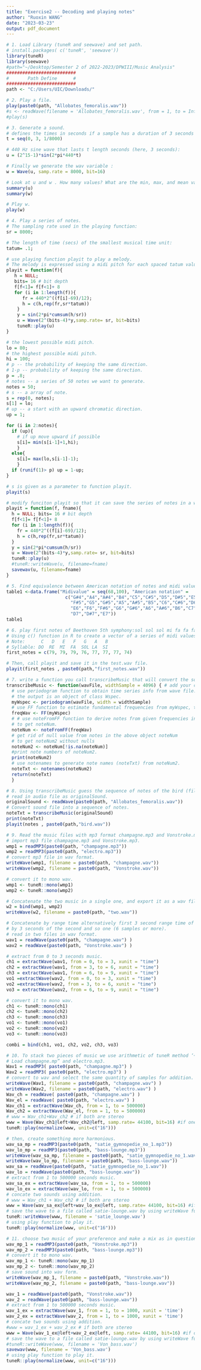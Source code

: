 ---
title: "Exercise2 -- Decoding and playing notes"
author: "Ruoxin WANG"
date: "2023-03-23"
output: pdf_document
---

```{r}
# 1. Load Library (tuneR and seewave) and set path.
# install.packages( c('tuneR', 'seewave'))
library(tuneR)
library(seewave)
#path="~/Desktop/Semester 2 of 2022-2023/DPWIII/Music Analysis"
##########################
#       Path Define      #
##########################
path <- "C:/Users/UIC/Downloads/"
```

```{r}
# 2. Play a file.
play(paste0(path, "Allobates_femoralis.wav"))
#s <- readWave(filename = 'Allobates_femoralis.wav', from = 1, to = Inf)
#play(s)
```

```{r}
# 3. Generate a sound.
# defines the times in seconds if a sample has a duration of 3 seconds and a frequency of 8000 Hz:
t = seq(0, 3, 1/8000)

# 440 Hz sine wave that lasts t length seconds (here, 3 seconds):
u = (2^15-1)*sin(2*pi*440*t)

# Finally we generate the wav variable :
w = Wave(u, samp.rate = 8000, bit=16)

# Look at u and w . How many values? What are the min, max, and mean values?
summary(u)
summary(w)

# Play w.
play(w)
```

```{r}
# 4. Play a series of notes.
# The sampling rate used in the playing function:
sr = 8000;

# The length of time (secs) of the smallest musical time unit:
tatum= .1;

# use playing function playit to play a melody.
# The melody is expressed using a midi pitch for each spaced tatum value :
playit = function(f){
   h = NULL;
   bits= 16 # bit depth
   f[f<1]= f[f<1]+ 8
   for (i in 1:length(f)){
      fr = 440*2^((f[i]-69)/12);
      h = c(h,rep(fr,sr*tatum))
    }
    y = sin(2*pi*cumsum(h/sr))
    u = Wave(2^(bits-4)*y,samp.rate= sr, bit=bits)
    tuneR::play(u)
}
```

```{r}
# the lowest possible midi pitch.
lo = 80;
# the highest possible midi pitch.
hi = 100;
# p -- the probability of keeping the same direction.
# 1-p -- probability of keeping the same direction.
p = .8;
# notes -- a series of 50 notes we want to generate.
notes = 50;
# s -- a array of note.
s = rep(0, notes);
s[1] = lo;
# up -- a start with an upward chromatic direction.
up = 1;

for (i in 2:notes){
  if (up){
    # if up move upward if possible
    s[i]= min(s[i-1]+1,hi);
    }
  else{
    s[i]= max(lo,s[i-1]-1);
    }
  if (runif(1)> p) up = 1-up;
}

# s is given as a parameter to function playit.
playit(s)
```

```{r}
# modify funciton playit so that it can save the series of notes in a wav file.
playit = function(f, fname){
  h = NULL; bits= 16 # bit depth
  f[f<1]= f[f<1]+ 8
  for (i in 1:length(f)){
    fr = 440*2^((f[i]-69)/12);
    h = c(h,rep(fr,sr*tatum))
  }
  y = sin(2*pi*cumsum(h/sr))
  u = Wave(2^(bits-4)*y,samp.rate= sr, bit=bits)
  tuneR::play(u)
  #tuneR::writeWave(u, filename=fname)
  savewav(u, filename=fname)
}
```

```{r}
# 5. Find equivalence between American notation of notes and midi values (from 68 to 100).
table1 <-data.frame("Midivalue" = seq(68,100), "American notation" =
                      c("G#4","A4","A#4","B4","C5","C#5","D5","D#5","E5","F5",
                        "F#5","G5","G#5","A5","A#5","B5","C6","C#6","D6","D#6",
                        "E6","F6","F#6","G6","G#6","A6","A#6","B6","C7","C#7",
                        "D7","D#7","E7"))
table1
```

```{r}
# 6. play first notes of Beethoven 5th symphony:sol sol sol mi fa fa fa re.
# Using c() function in R to create a vector of a series of midi values.
# Note:	     C	 D	 E	 F	 G	 A	 B
# Syllable:	DO	RE	MI	FA	SOL	LA	SI
first_notes = c(79, 79, 79, 76, 77, 77, 77, 74)

# Then, call playit and save it in the test.wav file.
playit(first_notes , paste0(path,"first_notes.wav"))
```

```{r}
# 7. write a function you call transcribeMusic that will convert the sound file into a sequence of notes.
transcribeMusic <- function(wavFile, widthSample = 4096) { # add your code below
  # use periodogram function to obtain time series info from wave file.
  # the output is an object of class Wspec.
  myWspec <- periodogram(wavFile, width = widthSample)
  # use FF function to estimate fundamental frequencies from myWspec, to get freqWav.
  freqWav <- FF(myWspec)
  # # use noteFromFF function to derive notes from given frequencies in freqWav
  # to get noteNum.
  noteNum <- noteFromFF(freqWav)
  # get rid of null value from notes in the above object noteNum
  # to get noteNum2 without nulls
  noteNum2 <- noteNum[!is.na(noteNum)]
  #print note numbers of noteNum2.
  print(noteNum2)
  # use notenames to generate note names (noteTxt) from noteNum2.
  noteTxt <- notenames(noteNum2)
  return(noteTxt)
  }
```

```{r}
# 8. Using transcribeMusic guess the sequence of notes of the bird (file Allobates_femoralis.wav).
# read in audio file as originalSound.
originalSound <- readWave(paste0(path, "Allobates_femoralis.wav"))
# Convert sound file into a sequence of notes.
noteTxt = transcribeMusic(originalSound)
print(noteTxt)
playit(notes , paste0(path,"bird.wav"))
```

```{r}
# 9. Read the music files with mp3 format champagne.mp3 and Vonstroke.mp3.
# import mp3 file champagne.mp3 and Vonstroke.mp3.
wmp1 = readMP3(paste0(path, "champagne.mp3"))
wmp2 = readMP3(paste0(path, "electro.mp3"))
# convert mp3 file in wav format.
writeWave(wmp1, filename = paste0(path, "champagne.wav"))
writeWave(wmp2, filename = paste0(path, "Vonstroke.wav"))

# convert it to mono wav.
wmp1 <- tuneR::mono(wmp1)
wmp2 <- tuneR::mono(wmp2)

# Concatenate the two music in a single one, and export it as a wav file.
w2 = bind(wmp1, wmp2)
writeWave(w2, filename = paste0(path, "two.wav"))

# Concatenate by range time alternatively first 3 second range time of one followed
# by 3 seconds of the second and so one (6 samples or more).
# read in two files in wav format.
wav1 = readWave(paste0(path, "champagne.wav") )
wav2 = readWave(paste0(path, "Vonstroke.wav") )

# extract from 0 to 3 seconds music.
ch1 = extractWave(wav1, from = 0, to = 3, xunit = "time")
ch2 = extractWave(wav1, from = 3, to = 6, xunit = "time")
ch3 = extractWave(wav1, from = 6, to = 9, xunit = "time")
vo1 =extractWave(wav2, from = 0, to = 3, xunit = "time")
vo2 =extractWave(wav2, from = 3, to = 6, xunit = "time")
vo3 = extractWave(wav2, from = 6, to = 9, xunit = "time")

# convert it to mono wav.
ch1 <- tuneR::mono(ch1)
ch2 <- tuneR::mono(ch2)
ch3 <- tuneR::mono(ch3)
vo1 <- tuneR::mono(vo1)
vo2 <- tuneR::mono(vo2)
vo3 <- tuneR::mono(vo3)

combi = bind(ch1, vo1, ch2, vo2, ch3, vo3)
```

```{r}
# 10. To stack two pieces of music we use arithmetic of tuneR method ‘+’.
# Load champagne.mp” and electro.mp3.
Wav1 = readMP3( paste0(path, "champagne.mp3") )
Wav2 = readMP3( paste0(path, "electro.mp3") )
# convert to wav and select the same quantity of samples for addition.
writeWave(Wav1, filename = paste0(path, "champagne.wav") )
writeWave(Wav2, filename = paste0(path, "electro.wav") )
Wav_ch = readWave( paste0(path, "champagne.wav") )
Wav_el = readWave( paste0(path, "electro.wav") )
Wav_ch1 = extractWave(Wav_ch, from = 1, to = 500000)
Wav_ch2 = extractWave(Wav_el, from = 1, to = 500000)
# www = Wav_ch1+Wav_ch2 # if both are stereo
www = Wave(Wav_ch1@left+Wav_ch2@left, samp.rate= 44100, bit=16) #if one is mono
tuneR::play(normalize(www, unit=c("16")))

# then, create something more harmonious.
wav_sa_mp = readMP3(paste0(path, "satie_gymnopedie_no_1.mp3"))
wav_lo_mp = readMP3(paste0(path, "bass-lounge.mp3"))
writeWave(wav_sa_mp, filename = paste0(path, "satie_gymnopedie_no_1.wav"))
writeWave(wav_lo_mp, filename = paste0(path, "bass-lounge.wav"))
wav_sa = readWave(paste0(path, "satie_gymnopedie_no_1.wav"))
wav_lo = readWave(paste0(path, "bass-lounge.wav"))
# extract from 1 to 500000 seconds music.
wav_sa_ex = extractWave(wav_sa, from = 1, to = 500000)
wav_lo_ex = extractWave(wav_lo, from = 1, to = 500000)
# concate two sounds using addition.
# www = Wav_ch1 + Wav_ch2 # if both are stereo
www = Wave(wav_sa_ex@left+wav_lo_ex@left, samp.rate= 44100, bit=16) #if one is mono
# save the wave to a file called satie-lounge.wav by using writeWave function.
tuneR::writeWave(www, filename = 'satie_lounge.wav')
# using play function to play it.
tuneR::play(normalize(www, unit=c("16")))
```

```{r}
# 11. choose two music of your preference and make a mix as in question 9/10.
wav_mp_1 = readMP3(paste0(path, "Vonstroke.mp3"))
wav_mp_2 = readMP3(paste0(path, "bass-lounge.mp3"))
# convert it to mono wav.
wav_mp_1 <- tuneR::mono(wav_mp_1)
wav_mp_2 <- tuneR::mono(wav_mp_2)
# save sound into wav form.
writeWave(wav_mp_1, filename = paste0(path, "Vonstroke.wav"))
writeWave(wav_mp_2, filename = paste0(path, "bass-lounge.wav"))

wav_1 = readWave(paste0(path, "Vonstroke.wav"))
wav_2 = readWave(paste0(path, "bass-lounge.wav"))
# extract from 1 to 500000 seconds music.
wav_1_ex = extractWave(wav_1, from = 1, to = 1000, xunit = 'time')
wav_2_ex = extractWave(wav_2, from = 1, to = 1000, xunit = 'time')
# concate two sounds using addition.
#www = wav_1_ex + wav_2_ex # if both are stereo
www = Wave(wav_1_ex@left+wav_2_ex@left, samp.rate= 44100, bit=16) #if one is mono
# save the wave to a file called satie-lounge.wav by using writeWave function.
#tuneR::writeWave(www, filename = 'Von_bass.wav')
savewav(www, filename = 'Von_bass.wav')
# using play function to play it.
tuneR::play(normalize(www, unit=c("16")))
```

```{r}

```

```{r}

```